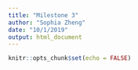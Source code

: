```yaml
---
title: "Milestone 3"
author: "Sophia Zheng"
date: "10/1/2019"
output: html_document
---
```


```r
knitr::opts_chunk$set(echo = FALSE)
```

